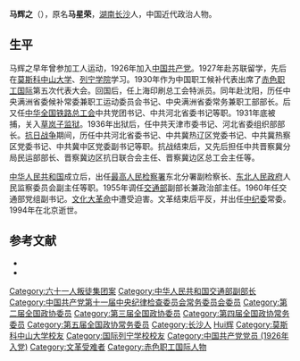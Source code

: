 '''马辉之'''（{{bd|1901年|11月20日|1994年||catIdx=Ma马}}），原名'''马星荣'''，[[湖南|湖南]][[长沙|长沙]]人，中国近代政治人物。

==生平==
马辉之早年曾参加工人运动，1926年加入[[中国共产党|中国共产党]]。1927年赴苏联留学，先后在[[莫斯科中山大学|莫斯科中山大学]]、[[列宁学院|列宁学院]]学习。1930年作为中国职工候补代表出席了[[赤色职工国际|赤色职工国际]]第五次代表大会。回国后，任上海印刷总工会特派员。同年赴沈阳，历任中央满洲省委候补常委兼职工运动委员会书记、中央满洲省委常务兼职工部部长。后又任[[中华全国铁路总工会|中华全国铁路总工会]]中共党团书记、中共河北省委书记等职。1931年底被捕，关入[[草岚子监狱|草岚子监狱]]。1936年出狱后，任中共天津市委书记、河北省委组织部部长。[[抗日战争|抗日战争]]期间，历任中共河北省委书记、中共冀热辽区党委书记、中共冀热察区党委书记、中共冀中区党委副书记等职。抗战结束后，又先后担任中共晋察冀分局民运部部长、晋察冀边区抗日联合会主任、晋察冀边区总工会主任等。

[[中华人民共和国|中华人民共和国]]成立后，出任[[最高人民检察署|最高人民检察署]]东北分署副检察长、[[东北人民政府|东北人民政府]]人民监察委员会副主任等职。1955年调任[[中华人民共和国交通部|交通部]]副部长兼政治部主任。1960年任交通部党组副书记。[[文化大革命|文化大革命]]中遭受迫害。文革结束后平反，并出任[[中纪委|中纪委]]常委。1994年在北京逝世。

== 参考文献 == 
{{ReflistH}}
* {{cite web|url=http://www.1921.org.cn/blog/geren.php?id=1026|title=马辉之|work=中华魂网}}{{dead link|date=2018年5月 |bot=InternetArchiveBot |fix-attempted=yes }}
* {{cite web|url=http://ds.km.gov.cn/dsbl/dsrw/lmn/262136356692IGA701E0HB1F692IGA701E0HB1F6.shtml|title=马辉之|work=昆明党史}}{{dead link|date=2018年5月 |bot=InternetArchiveBot |fix-attempted=yes }}
{{ReflistF}}

{{DEFAULTSORT:Ma马}}
[[Category:六十一人叛徒集团案|Category:六十一人叛徒集团案]]
[[Category:中华人民共和国交通部副部长|Category:中华人民共和国交通部副部长]]
[[Category:中国共产党第十一届中央纪律检查委员会常务委员会委员|Category:中国共产党第十一届中央纪律检查委员会常务委员会委员]]
[[Category:第二届全国政协委员|Category:第二届全国政协委员]]
[[Category:第三届全国政协委员|Category:第三届全国政协委员]]
[[Category:第四届全国政协常务委员|Category:第四届全国政协常务委员]]
[[Category:第五届全国政协常务委员|Category:第五届全国政协常务委员]]
[[Category:长沙人|Category:长沙人]]
[[Category:马姓|Hui辉]]
[[Category:莫斯科中山大学校友|Category:莫斯科中山大学校友]]
[[Category:国际列宁学校校友|Category:国际列宁学校校友]]
[[Category:中国共产党党员_(1926年入党)|Category:中国共产党党员 (1926年入党)]]
[[Category:文革受难者|Category:文革受难者]]
[[Category:赤色职工国际人物|Category:赤色职工国际人物]]